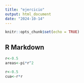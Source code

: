 ```yaml
---
title: "ejercicio"
output: html_document
date: "2024-10-14"
---
```


```r
knitr::opts_chunk$set(echo = TRUE)
```

## R Markdown
```r
r<-0.5
areas<-pi*r^2
```

```r
r<-0.5
cua<-r*r
```

